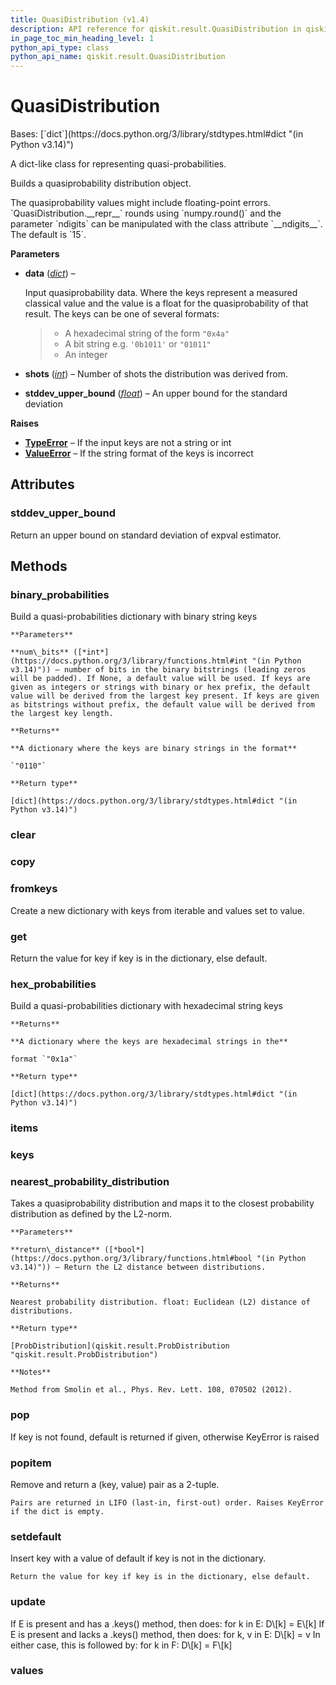 ```yaml
---
title: QuasiDistribution (v1.4)
description: API reference for qiskit.result.QuasiDistribution in qiskit v1.4
in_page_toc_min_heading_level: 1
python_api_type: class
python_api_name: qiskit.result.QuasiDistribution
---
```


# QuasiDistribution

<Class id="qiskit.result.QuasiDistribution" isDedicatedPage={true} github="https://github.com/Qiskit/qiskit/tree/stable/1.4/qiskit/result/distributions/quasi.py#L26-L154" signature="qiskit.result.QuasiDistribution(data, shots=None, stddev_upper_bound=None)" modifiers="class">
  Bases: [`dict`](https://docs.python.org/3/library/stdtypes.html#dict "(in Python v3.14)")

  A dict-like class for representing quasi-probabilities.

  Builds a quasiprobability distribution object.

  <Admonition title="Note" type="note">
    The quasiprobability values might include floating-point errors. `QuasiDistribution.__repr__` rounds using `numpy.round()` and the parameter `ndigits` can be manipulated with the class attribute `__ndigits__`. The default is `15`.
  </Admonition>

  **Parameters**

  *   **data** ([*dict*](https://docs.python.org/3/library/stdtypes.html#dict "(in Python v3.14)")) –

      Input quasiprobability data. Where the keys represent a measured classical value and the value is a float for the quasiprobability of that result. The keys can be one of several formats:

      > *   A hexadecimal string of the form `"0x4a"`
      > *   A bit string e.g. `'0b1011'` or `"01011"`
      > *   An integer

  *   **shots** ([*int*](https://docs.python.org/3/library/functions.html#int "(in Python v3.14)")) – Number of shots the distribution was derived from.

  *   **stddev\_upper\_bound** ([*float*](https://docs.python.org/3/library/functions.html#float "(in Python v3.14)")) – An upper bound for the standard deviation

  **Raises**

  *   [**TypeError**](https://docs.python.org/3/library/exceptions.html#TypeError "(in Python v3.14)") – If the input keys are not a string or int
  *   [**ValueError**](https://docs.python.org/3/library/exceptions.html#ValueError "(in Python v3.14)") – If the string format of the keys is incorrect

  ## Attributes

  ### stddev\_upper\_bound

  <Attribute id="qiskit.result.QuasiDistribution.stddev_upper_bound">
    Return an upper bound on standard deviation of expval estimator.
  </Attribute>

  ## Methods

  ### binary\_probabilities

  <Function id="qiskit.result.QuasiDistribution.binary_probabilities" github="https://github.com/Qiskit/qiskit/tree/stable/1.4/qiskit/result/distributions/quasi.py#L121-L137" signature="binary_probabilities(num_bits=None)">
    Build a quasi-probabilities dictionary with binary string keys

    **Parameters**

    **num\_bits** ([*int*](https://docs.python.org/3/library/functions.html#int "(in Python v3.14)")) – number of bits in the binary bitstrings (leading zeros will be padded). If None, a default value will be used. If keys are given as integers or strings with binary or hex prefix, the default value will be derived from the largest key present. If keys are given as bitstrings without prefix, the default value will be derived from the largest key length.

    **Returns**

    **A dictionary where the keys are binary strings in the format**

    `"0110"`

    **Return type**

    [dict](https://docs.python.org/3/library/stdtypes.html#dict "(in Python v3.14)")
  </Function>

  ### clear

  <Function id="qiskit.result.QuasiDistribution.clear" signature="clear() → None.  Remove all items from D." />

  ### copy

  <Function id="qiskit.result.QuasiDistribution.copy" signature="copy() → a shallow copy of D" />

  ### fromkeys

  <Function id="qiskit.result.QuasiDistribution.fromkeys" signature="fromkeys(value=None, /)">
    Create a new dictionary with keys from iterable and values set to value.
  </Function>

  ### get

  <Function id="qiskit.result.QuasiDistribution.get" signature="get(key, default=None, /)">
    Return the value for key if key is in the dictionary, else default.
  </Function>

  ### hex\_probabilities

  <Function id="qiskit.result.QuasiDistribution.hex_probabilities" github="https://github.com/Qiskit/qiskit/tree/stable/1.4/qiskit/result/distributions/quasi.py#L139-L146" signature="hex_probabilities()">
    Build a quasi-probabilities dictionary with hexadecimal string keys

    **Returns**

    **A dictionary where the keys are hexadecimal strings in the**

    format `"0x1a"`

    **Return type**

    [dict](https://docs.python.org/3/library/stdtypes.html#dict "(in Python v3.14)")
  </Function>

  ### items

  <Function id="qiskit.result.QuasiDistribution.items" signature="items() → a set-like object providing a view on D's items" />

  ### keys

  <Function id="qiskit.result.QuasiDistribution.keys" signature="keys() → a set-like object providing a view on D's keys" />

  ### nearest\_probability\_distribution

  <Function id="qiskit.result.QuasiDistribution.nearest_probability_distribution" github="https://github.com/Qiskit/qiskit/tree/stable/1.4/qiskit/result/distributions/quasi.py#L88-L119" signature="nearest_probability_distribution(return_distance=False)">
    Takes a quasiprobability distribution and maps it to the closest probability distribution as defined by the L2-norm.

    **Parameters**

    **return\_distance** ([*bool*](https://docs.python.org/3/library/functions.html#bool "(in Python v3.14)")) – Return the L2 distance between distributions.

    **Returns**

    Nearest probability distribution. float: Euclidean (L2) distance of distributions.

    **Return type**

    [ProbDistribution](qiskit.result.ProbDistribution "qiskit.result.ProbDistribution")

    **Notes**

    Method from Smolin et al., Phys. Rev. Lett. 108, 070502 (2012).
  </Function>

  ### pop

  <Function id="qiskit.result.QuasiDistribution.pop" signature="pop(k[, d]) → v, remove specified key and return the corresponding value.">
    If key is not found, default is returned if given, otherwise KeyError is raised
  </Function>

  ### popitem

  <Function id="qiskit.result.QuasiDistribution.popitem" signature="popitem()">
    Remove and return a (key, value) pair as a 2-tuple.

    Pairs are returned in LIFO (last-in, first-out) order. Raises KeyError if the dict is empty.
  </Function>

  ### setdefault

  <Function id="qiskit.result.QuasiDistribution.setdefault" signature="setdefault(key, default=None, /)">
    Insert key with a value of default if key is not in the dictionary.

    Return the value for key if key is in the dictionary, else default.
  </Function>

  ### update

  <Function id="qiskit.result.QuasiDistribution.update" signature="update([E, ]**F) → None.  Update D from dict/iterable E and F.">
    If E is present and has a .keys() method, then does: for k in E: D\[k] = E\[k] If E is present and lacks a .keys() method, then does: for k, v in E: D\[k] = v In either case, this is followed by: for k in F: D\[k] = F\[k]
  </Function>

  ### values

  <Function id="qiskit.result.QuasiDistribution.values" signature="values() → an object providing a view on D's values" />
</Class>

